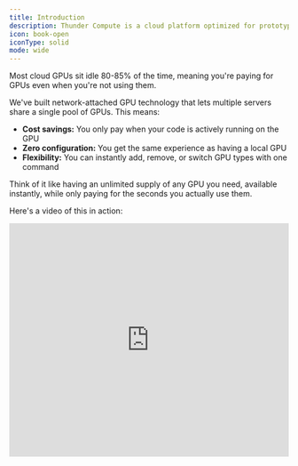 ```yaml
---
title: Introduction
description: Thunder Compute is a cloud platform optimized for prototyping with GPUs.
icon: book-open
iconType: solid
mode: wide
---
```


Most cloud GPUs sit idle 80-85% of the time, meaning you're paying for GPUs even when you're not using them.

We've built network-attached GPU technology that lets multiple servers share a single pool of GPUs. This means:

*   **Cost savings:** You only pay when your code is actively running on the GPU
*   **Zero configuration:** You get the same experience as having a local GPU
*   **Flexibility:** You can instantly add, remove, or switch GPU types with one command

Think of it like having an unlimited supply of any GPU you need, available instantly, while only paying for the seconds you actually use them.

Here's a video of this in action:

<iframe width="100%" height="420" src="https://www.youtube.com/embed/3OCQQR9o3Vg?si=d2opkAAbemITyS7R" title="YouTube video player" frameborder="0" allow="accelerometer; autoplay; clipboard-write; encrypted-media; gyroscope; picture-in-picture; web-share" referrerpolicy="strict-origin-when-cross-origin" allowfullscreen></iframe>
